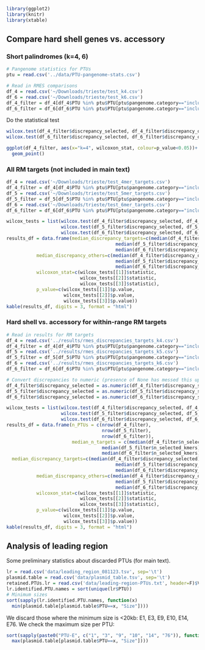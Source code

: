 
```r
library(ggplot2)
library(knitr)
library(xtable)
```

## Compare hard shell genes vs. accessory


### Short palindromes (k=4, 6)

```r
# Pangenome statistics for PTUs
ptu = read.csv('../data/PTU-pangenome-stats.csv')

# Read in RMES comparisons
df_4 = read.csv('~/Downloads/trieste/test_k4.csv')
df_6 = read.csv('~/Downloads/trieste/test_k6.csv')
df_4_filter = df_4[df_4$PTU %in% ptu$PTU[ptu$pangenome.category=="include"],]
df_6_filter = df_6[df_6$PTU %in% ptu$PTU[ptu$pangenome.category=="include"],]
```

Do the statistical test

```r
wilcox.test(df_4_filter$discrepancy_selected, df_4_filter$discrepancy_others, paired = TRUE)
wilcox.test(df_6_filter$discrepancy_selected, df_6_filter$discrepancy_others, paired = TRUE)

```
```r
ggplot(df_4_filter, aes(x="k=4", wilcoxon_stat, colour=p_value<0.05))+
  geom_point()
```

### All RM targets (not included in main text)

```r
df_4 = read.csv('~/Downloads/trieste/test_4mer_targets.csv')
df_4_filter = df_4[df_4$PTU %in% ptu$PTU[ptu$pangenome.category=="include"],]
df_5 = read.csv('~/Downloads/trieste/test_5mer_targets.csv')
df_5_filter = df_5[df_5$PTU %in% ptu$PTU[ptu$pangenome.category=="include"],]
df_6 = read.csv('~/Downloads/trieste/test_6mer_targets.csv')
df_6_filter = df_6[df_6$PTU %in% ptu$PTU[ptu$pangenome.category=="include"],]

wilcox_tests = list(wilcox.test(df_4_filter$discrepancy_selected, df_4_filter$discrepancy_others, paired = TRUE),
                    wilcox.test(df_5_filter$discrepancy_selected, df_5_filter$discrepancy_others, paired = TRUE),
                    wilcox.test(df_6_filter$discrepancy_selected, df_6_filter$discrepancy_others, paired = TRUE))
results_df = data.frame(median_discrepancy_targets=c(median(df_4_filter$discrepancy_selected),
                                        median(df_5_filter$discrepancy_selected),
                                        median(df_6_filter$discrepancy_selected)),
           median_discrepancy_others=c(median(df_4_filter$discrepancy_others),
                                        median(df_5_filter$discrepancy_others),
                                        median(df_6_filter$discrepancy_others)),
           wilcoxon_stat=c(wilcox_tests[[1]]$statistic,
                           wilcox_tests[[2]]$statistic,
                           wilcox_tests[[3]]$statistic),
           p_value=c(wilcox_tests[[1]]$p.value,
                     wilcox_tests[[2]]$p.value,
                     wilcox_tests[[3]]$p.value))
kable(results_df, digits = 3, format = "html")

```

### Hard shell vs. accessory for within-range RM targets

```r
# Read in results for RM targets
df_4 = read.csv('../results/rmes_discrepancies_targets_k4.csv')
df_4_filter = df_4[df_4$PTU %in% ptu$PTU[ptu$pangenome.category=="include" & df_4$discrepancy_selected!="None"],]
df_5 = read.csv('../results/rmes_discrepancies_targets_k5.csv')
df_5_filter = df_5[df_5$PTU %in% ptu$PTU[ptu$pangenome.category=="include" & df_5$discrepancy_selected!="None"],]
df_6 = read.csv('../results/rmes_discrepancies_targets_k6.csv')
df_6_filter = df_6[df_6$PTU %in% ptu$PTU[ptu$pangenome.category=="include" & df_6$discrepancy_selected!="None"],]

# Convert discrepancies to numeric (presence of None has messed this up)
df_4_filter$discrepancy_selected = as.numeric(df_4_filter$discrepancy_selected)
df_5_filter$discrepancy_selected = as.numeric(df_5_filter$discrepancy_selected)
df_6_filter$discrepancy_selected = as.numeric(df_6_filter$discrepancy_selected)

wilcox_tests = list(wilcox.test(df_4_filter$discrepancy_selected, df_4_filter$discrepancy_others, paired = TRUE),
                    wilcox.test(df_5_filter$discrepancy_selected, df_5_filter$discrepancy_others, paired = TRUE),
                    wilcox.test(df_6_filter$discrepancy_selected, df_6_filter$discrepancy_others, paired = TRUE))
results_df = data.frame(n_PTUs = c(nrow(df_4_filter),
                                   nrow(df_5_filter),
                                   nrow(df_6_filter)),
                        median_n_targets = c(median(df_4_filter$n_selected_kmers),
                                   median(df_5_filter$n_selected_kmers),
                                   median(df_6_filter$n_selected_kmers)),
  median_discrepancy_targets=c(median(df_4_filter$discrepancy_selected),
                                        median(df_5_filter$discrepancy_selected),
                                        median(df_6_filter$discrepancy_selected)),
           median_discrepancy_others=c(median(df_4_filter$discrepancy_others),
                                        median(df_5_filter$discrepancy_others),
                                        median(df_6_filter$discrepancy_others)),
           wilcoxon_stat=c(wilcox_tests[[1]]$statistic,
                           wilcox_tests[[2]]$statistic,
                           wilcox_tests[[3]]$statistic),
           p_value=c(wilcox_tests[[1]]$p.value,
                     wilcox_tests[[2]]$p.value,
                     wilcox_tests[[3]]$p.value))
kable(results_df, digits = 3, format = "html")
```

## Analysis of leading region

Some preliminary statistics about discarded PTUs (for main text). 

```r
lr = read.csv('data/leading_region_081123.tsv', sep='\t')
plasmid.table = read.csv('data/plasmid_table.tsv', sep='\t')
retained.PTUs.lr = read.csv('data/leading-region-PTUs.txt', header=F)$V1
lr.identified.PTU.names = sort(unique(lr$PTU))
# Minimum sizes
sort(sapply(lr.identified.PTU.names, function(x) 
  min(plasmid.table[plasmid.table$PTU==x, "Size"])))
```

We discard those where the minimum size is <20kb: E1, E3, E9, E10, E14, E76. We check the maximum size per PTU:

```r
sort(sapply(paste0("PTU-E", c("1", "3", "9", "10", "14", "76")), function(x) 
  max(plasmid.table[plasmid.table$PTU==x, "Size"])))
```

